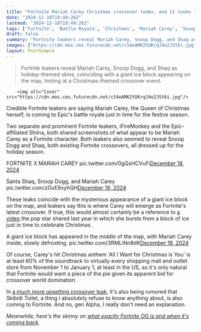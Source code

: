 ```yaml
---
title: "Fortnite Mariah Carey Christmas crossover leaks, and it looks like the reveal will reference a fan-favorite meme she helped create"
date: "2024-12-18T19:49:26Z"
lastmod: "2024-12-18T19:49:26Z"
tags: ['Fortnite', 'Battle Royale', 'Christmas', 'Mariah Carey', 'Snoop Dogg', 'Shaq', 'Crossover']
draft: false
summary: "Fortnite leakers reveal Mariah Carey, Snoop Dogg, and Shaq as holiday-themed skins, coinciding with a giant ice block appearing on the map, hinting at a Christmas-themed crossover event."
images: ["https://cdn.mos.cms.futurecdn.net/cS4eAMK2tUKrqJ4o2JSt6i.jpg"]
layout: PostSimple
---
```

> Fortnite leakers reveal Mariah Carey, Snoop Dogg, and Shaq as holiday-themed skins, coinciding with a giant ice block appearing on the map, hinting at a Christmas-themed crossover event.


        <img alt="Cover" src="https://cdn.mos.cms.futurecdn.net/cS4eAMK2tUKrqJ4o2JSt6i.jpg"/>
        
Credible Fortnite leakers are saying Mariah Carey, the Queen of Christmas herself, is coming to Epic's battle royale just in time for the festive season.

Two separate and prominent Fortnite leakers, iFireMonkey and the Epic-affiliated Shiina, both shared screenshots of what appear to be Mariah Carey as a Fortnite character. Both leakers also seemed to reveal Snoop Dogg and Shaq, both existing Fortnite crossovers, all dressed up for the holiday season.

FORTNITE X MARIAH CAREY pic.twitter.com/0gQsHCVuFi[December 18, 2024](https://twitter.com/cantworkitout/status/1869355379878146441)

Santa Shaq, Snoop Dogg, and Mariah Carey pic.twitter.com/zGvE8xyhQH[December 18, 2024](https://twitter.com/cantworkitout/status/1869355996264726718)

These leaks coincide with the mysterious appearance of a giant ice block on the map, and leakers say this is where Carey will emerge as Fortnite's latest crossover. If true, this would almost certainly be a reference to [a video](https://www.youtube.com/watch?v=1giQVuoTAFM) the pop star shared last year in which she bursts from a block of ice just in time to celebrate Christmas.

A giant ice block has appeared in the middle of the map, with Mariah Carey inside, slowly defrosting. pic.twitter.com/3RMLiNn8dK[December 18, 2024](https://twitter.com/cantworkitout/status/1869396271343288824)

Of course, Carey's hit Christmas anthem 'All I Want for Christmas is You' is at least 60% of the soundtrack to virtually every shopping mall and outlet store from November 1 to January 1, at least in the US, so it's only natural that Fortnite would want a piece of the pie given its apparent bid for crossover world domination.

In [a much more upsetting crossover leak](https://www.youtube.com/watch?v=BemkeL2DRWM), it's also being rumored that Skibidi Toilet, a thing I absolutely refuse to know anything about, is also coming to Fortnite. And no, gen Alpha, I really don't need an explanation.

*Meanwhile, here's the skinny on *[<em>what exactly Fortnite OG is and when it's coming back</em>](https://www.gamesradar.com/games/fortnite/fortnite-og/)*.*
        
